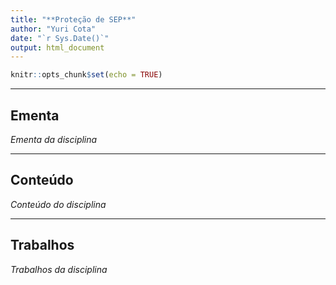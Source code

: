 ---
title: "**Proteção de SEP**"
author: "Yuri Cota"
date: "`r Sys.Date()`"
output: html_document
---

```{r setup, include=FALSE}
knitr::opts_chunk$set(echo = TRUE)
```

---

## **Ementa**

*Ementa da disciplina*

---

## **Conteúdo**

*Conteúdo do disciplina*

---

## **Trabalhos**

*Trabalhos da disciplina*

